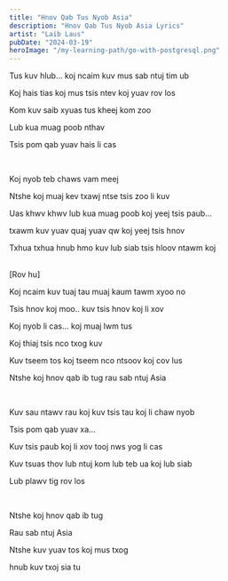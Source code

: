 ```yaml
---
title: "Hnov Qab Tus Nyob Asia"
description: "Hnov Qab Tus Nyob Asia Lyrics"
artist: "Laib Laus"
pubDate: "2024-03-19"
heroImage: "/my-learning-path/go-with-postgresql.png"
---
```


Tus kuv hlub... koj ncaim kuv mus sab ntuj tim ub

Koj hais tias koj mus tsis ntev koj yuav rov los

Kom kuv saib xyuas tus kheej kom zoo

Lub kua muag poob nthav

Tsis pom qab yuav hais li cas

<br />

Koj nyob teb chaws vam meej

Ntshe koj muaj kev txawj ntse tsis zoo li kuv

Uas khwv khwv lub kua muag poob koj yeej tsis paub...

txawm kuv yuav quaj yuav qw koj yeej tsis hnov

Txhua txhua hnub hmo kuv lub siab tsis hloov ntawm koj

<br />
[Rov hu]
<br />

Koj ncaim kuv tuaj tau muaj kaum tawm xyoo no

Tsis hnov koj moo.. kuv tsis hnov koj li xov

Koj nyob li cas... koj muaj lwm tus

Koj thiaj tsis nco txog kuv

Kuv tseem tos koj tseem nco ntsoov koj cov lus

Ntshe koj hnov qab ib tug rau sab ntuj Asia

<br />

Kuv sau ntawv rau koj kuv tsis tau koj li chaw nyob

Tsis pom qab yuav xa...

Kuv tsis paub koj li xov tooj nws yog li cas

Kuv tsuas thov lub ntuj kom lub teb ua koj lub siab

Lub plawv tig rov los

<br />

Ntshe koj hnov qab ib tug

Rau sab ntuj Asia

Ntshe kuv yuav tos koj mus txog

hnub kuv txoj sia tu

